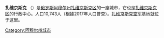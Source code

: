 {{Multiple issues|
{{expand language|time=2017-07-23T14:37:38+00:00 }}
{{Unreferenced|time=2022-01-14T03:24:32+00:00}}
}}
'''扎维京斯克''' （{{lang-ru|Завити́нск}}）是[[俄罗斯|俄罗斯]][[阿穆尔州|阿穆尔州]][[扎维京斯克区|扎维京斯克区]]的一座城市，它也是[[扎维京斯克区|扎维京斯克区]]的行政中心。人口10,743人（根據2017年人口普查）。[[扎维京斯克空军基地|扎维京斯克空军基地]]就位于这里。

[[Category:阿穆尔州城市|Category:阿穆尔州城市]]